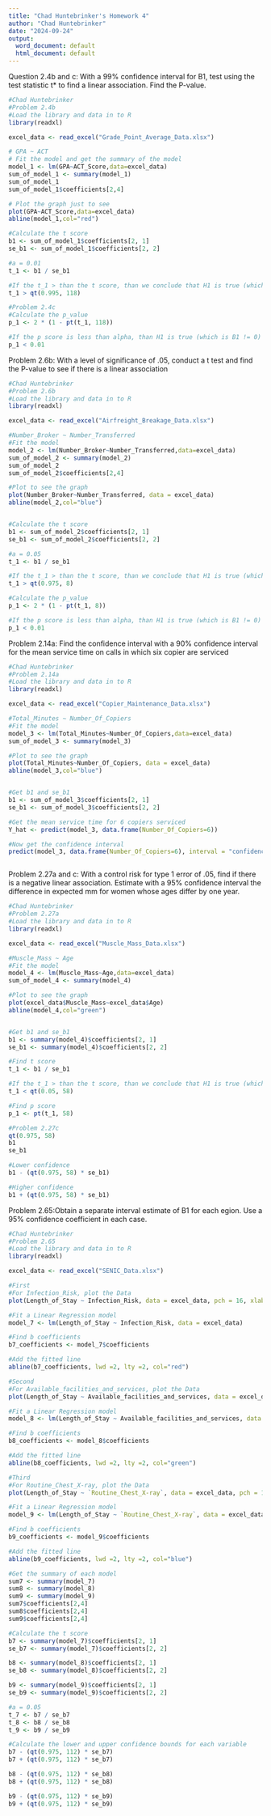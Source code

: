 ```yaml
---
title: "Chad Huntebrinker's Homework 4"
author: "Chad Huntebrinker"
date: "2024-09-24"
output:
  word_document: default
  html_document: default
---
```


Question 2.4b and c: With a 99% confidence interval for B1, test using the test statistic t* to find a linear association.  Find the P-value.
```r
#Chad Huntebrinker
#Problem 2.4b
#Load the library and data in to R
library(readxl)

excel_data <- read_excel("Grade_Point_Average_Data.xlsx")

# GPA ~ ACT
# Fit the model and get the summary of the model
model_1 <- lm(GPA~ACT_Score,data=excel_data)
sum_of_model_1 <- summary(model_1)
sum_of_model_1
sum_of_model_1$coefficients[2,4]

# Plot the graph just to see
plot(GPA~ACT_Score,data=excel_data)
abline(model_1,col="red")

#Calculate the t score
b1 <- sum_of_model_1$coefficients[2, 1]
se_b1 <- sum_of_model_1$coefficients[2, 2]

#a = 0.01
t_1 <- b1 / se_b1

#If the t_1 > than the t score, than we conclude that H1 is true (which is B1 != 0)
t_1 > qt(0.995, 118)

#Problem 2.4c
#Calculate the p_value
p_1 <- 2 * (1 - pt(t_1, 118))

#If the p score is less than alpha, than H1 is true (which is B1 != 0)
p_1 < 0.01
```

Problem 2.6b: With a level of significance of .05, conduct a t test and find the P-value to see if there is a linear association
```r
#Chad Huntebrinker
#Problem 2.6b
#Load the library and data in to R
library(readxl)

excel_data <- read_excel("Airfreight_Breakage_Data.xlsx")

#Number_Broker ~ Number_Transferred
#Fit the model
model_2 <- lm(Number_Broker~Number_Transferred,data=excel_data)
sum_of_model_2 <- summary(model_2)
sum_of_model_2
sum_of_model_2$coefficients[2,4]

#Plot to see the graph
plot(Number_Broker~Number_Transferred, data = excel_data)
abline(model_2,col="blue")


#Calculate the t score
b1 <- sum_of_model_2$coefficients[2, 1]
se_b1 <- sum_of_model_2$coefficients[2, 2]

#a = 0.05
t_1 <- b1 / se_b1

#If the t_1 > than the t score, than we conclude that H1 is true (which is B1 != 0)
t_1 > qt(0.975, 8)

#Calculate the p_value
p_1 <- 2 * (1 - pt(t_1, 8))

#If the p score is less than alpha, than H1 is true (which is B1 != 0)
p_1 < 0.01

```

Problem 2.14a: Find the confidence interval with a 90% confidence interval for the mean service time on calls in which six copier are serviced
```r
#Chad Huntebrinker
#Problem 2.14a
#Load the library and data in to R
library(readxl)

excel_data <- read_excel("Copier_Maintenance_Data.xlsx")

#Total_Minutes ~ Number_Of_Copiers
#Fit the model
model_3 <- lm(Total_Minutes~Number_Of_Copiers,data=excel_data)
sum_of_model_3 <- summary(model_3)

#Plot to see the graph
plot(Total_Minutes~Number_Of_Copiers, data = excel_data)
abline(model_3,col="blue")


#Get b1 and se_b1
b1 <- sum_of_model_3$coefficients[2, 1]
se_b1 <- sum_of_model_3$coefficients[2, 2]

#Get the mean service time for 6 copiers serviced
Y_hat <- predict(model_3, data.frame(Number_Of_Copiers=6))

#Now get the confidence interval
predict(model_3, data.frame(Number_Of_Copiers=6), interval = "confidence", level = 0.90)



```

Problem 2.27a and c: With a control risk for type 1 error of .05, find if there is a negative linear association.  Estimate with a 95% confidence interval the difference in expected mm for women whose ages differ by one year.
```r
#Chad Huntebrinker
#Problem 2.27a
#Load the library and data in to R
library(readxl)

excel_data <- read_excel("Muscle_Mass_Data.xlsx")

#Muscle_Mass ~ Age
#Fit the model
model_4 <- lm(Muscle_Mass~Age,data=excel_data)
sum_of_model_4 <- summary(model_4)

#Plot to see the graph
plot(excel_data$Muscle_Mass~excel_data$Age)
abline(model_4,col="green")


#Get b1 and se_b1
b1 <- summary(model_4)$coefficients[2, 1]
se_b1 <- summary(model_4)$coefficients[2, 2]

#Find t score
t_1 <- b1 / se_b1

#If the t_1 > than the t score, than we conclude that H1 is true (which is B1 != 0)
t_1 < qt(0.05, 58)

#Find p score
p_1 <- pt(t_1, 58)

#Problem 2.27c
qt(0.975, 58)
b1
se_b1

#Lower confidence
b1 - (qt(0.975, 58) * se_b1)

#Higher confidence
b1 + (qt(0.975, 58) * se_b1)

```


Problem 2.65:Obtain a separate interval estimate of B1 for each egion.  Use a 95% confidence coefficient in each case.
```r
#Chad Huntebrinker
#Problem 2.65
#Load the library and data in to R
library(readxl)

excel_data <- read_excel("SENIC_Data.xlsx")

#First
#For Infection_Risk, plot the Data
plot(Length_of_Stay ~ Infection_Risk, data = excel_data, pch = 16, xlab = "Infection Risk", ylab = "Length of Stay")

#Fit a Linear Regression model
model_7 <- lm(Length_of_Stay ~ Infection_Risk, data = excel_data)

#Find b coefficients
b7_coefficients <- model_7$coefficients

#Add the fitted line
abline(b7_coefficients, lwd =2, lty =2, col="red")

#Second
#For Available_facilities_and_services, plot the Data
plot(Length_of_Stay ~ Available_facilities_and_services, data = excel_data, pch = 16, xlab = "Available facilities and services", ylab = "Length of Stay")

#Fit a Linear Regression model
model_8 <- lm(Length_of_Stay ~ Available_facilities_and_services, data = excel_data)

#Find b coefficients
b8_coefficients <- model_8$coefficients

#Add the fitted line
abline(b8_coefficients, lwd =2, lty =2, col="green")

#Third
#For Routine_Chest_X-ray, plot the Data
plot(Length_of_Stay ~ `Routine_Chest_X-ray`, data = excel_data, pch = 16, xlab = "Routine Chest X-ray", ylab = "Length of Stay")

#Fit a Linear Regression model
model_9 <- lm(Length_of_Stay ~ `Routine_Chest_X-ray`, data = excel_data)

#Find b coefficients
b9_coefficients <- model_9$coefficients

#Add the fitted line
abline(b9_coefficients, lwd =2, lty =2, col="blue")

#Get the summary of each model
sum7 <- summary(model_7)
sum8 <- summary(model_8)
sum9 <- summary(model_9)
sum7$coefficients[2,4]
sum8$coefficients[2,4]
sum9$coefficients[2,4]

#Calculate the t score
b7 <- summary(model_7)$coefficients[2, 1]
se_b7 <- summary(model_7)$coefficients[2, 2]

b8 <- summary(model_8)$coefficients[2, 1]
se_b8 <- summary(model_8)$coefficients[2, 2]

b9 <- summary(model_9)$coefficients[2, 1]
se_b9 <- summary(model_9)$coefficients[2, 2]

#a = 0.05
t_7 <- b7 / se_b7
t_8 <- b8 / se_b8
t_9 <- b9 / se_b9

#Calculate the lower and upper confidence bounds for each variable
b7 - (qt(0.975, 112) * se_b7)
b7 + (qt(0.975, 112) * se_b7)

b8 - (qt(0.975, 112) * se_b8)
b8 + (qt(0.975, 112) * se_b8)

b9 - (qt(0.975, 112) * se_b9)
b9 + (qt(0.975, 112) * se_b9)

```

